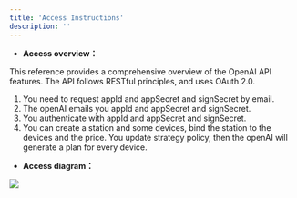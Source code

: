 ```yaml
---
title: 'Access Instructions'
description: ''
---
```

- **Access overview：**

This reference provides a comprehensive overview of the OpenAI API features. The API follows  RESTful principles, and uses OAuth 2.0.
1. You need to request appId and appSecret and signSecret by email.
2. The openAI emails you appId and appSecret and signSecret.
3. You authenticate with appId and appSecret and signSecret.
4. You can create a station and some devices, bind the station to the devices and the price. You update strategy policy, then the openAI will generate a plan for every device.
- **Access diagram：**

<Frame>
  <img src="/images/access.png" style={{ borderRadius: '0.5rem' }} />
</Frame>




